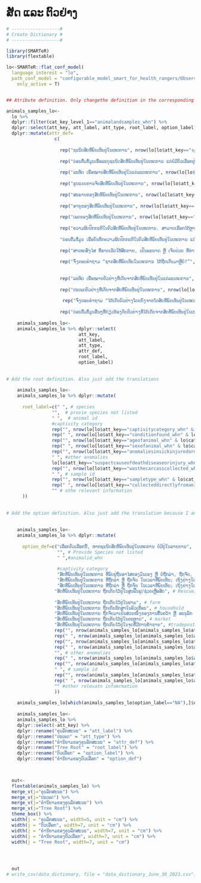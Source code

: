 # ສັດ ແລະ ຕົວຢ່າງ {.unnumbered}

```r

# ------------------#
# Create Dictionary #
# ------------------#

library(SMARTeR)
library(flextable)

lo<-SMARTeR::flat_conf_model(
  language_interest = "lo",
  path_conf_model = "configurable_model_smart_for_health_rangers/Observations_Specimens_Final_conf_model_smart_for_health_rangers.xml",
    only_active = T)


## Atribute definition. Only changethe definition in the corresponding language because I am using the keys to subset the specific componenets.

animals_samples_lo<-  
  lo %>% 
  dplyr::filter(cat_key_level_1=="animalandsamples_whn") %>% 
  dplyr::select(att_key, att_label, att_type, root_label, option_label) %>% 
  dplyr::mutate(attr_def=
                  c(
                    
                    rep("ຊະນິດສັດທີ່ພົບເຫັນຢູ່ໃນເຫດການ", nrow(lo[lo$att_key=="species_whn" & lo$cat_key_level_1=="animalandsamples_whn",])),
                    
                    rep("ບ່ອນຕື່ມຂໍ້ມູນເພື່ອລະບຸຊະນິດສັດທີ່ພົບເຫັນຢູ່ໃນເຫດການ ແຕ່ບໍ່ມີຕົວເລືອກຢູ່ໃນລາຍການຂອງ 'ຊະນິດສັດ' ຂອງ 'ຊະນິດ'", nrow(lo[lo$att_key=="providespeciesnotlisted_whn" & lo$cat_key_level_1=="animalandsamples_whn",])),
                    
                    rep("ລະຫັດ ເພື່ອໝາຍສັດທີ່ພົບເຫັນຢູ່ໃນແຕ່ລະເຫດການ", nrow(lo[lo$att_key=="animalid_whn" & lo$cat_key_level_1=="animalandsamples_whn",])),
                    
                    rep("ຮູບແບບການຈັບສັດທີ່ພົບເຫັນຢູ່ໃນເຫດການ", nrow(lo[lo$att_key=="captivitycategory_whn" & lo$cat_key_level_1=="animalandsamples_whn",])),
                    
                    rep("ສະພາບຂອງສັດທີ່ພົບເຫັນຢູ່ໃນເຫດການ", nrow(lo[lo$att_key=="conditionfound_whn" & lo$cat_key_level_1=="animalandsamples_whn",])),
                    
                    rep("ອາຍຸຂອງສັດທີ່ພົບເຫັນຢູ່ໃນເຫດການ", nrow(lo[lo$att_key=="ageofanimal_whn" & lo$cat_key_level_1=="animalandsamples_whn",])),
                    
                    rep("ເພດຂອງສັດທີ່ພົບເຫັນຢູ່ໃນເຫດການ", nrow(lo[lo$att_key=="sexofanimal_whn" & lo$cat_key_level_1=="animalandsamples_whn",])),
                    
                    rep("ຄວາມຜິດປົກກະຕິໃນຕົວສັດທີ່ພົບເຫັນຢູ່ໃນເຫດການ. ສາມາດເລືອກໄດ້ຫຼາຍຕົວເລືອກ", nrow(lo[lo$att_key=="anomaliesinsickinjuredordeadanimals_whn" & lo$cat_key_level_1=="animalandsamples_whn",])),
                    
                    "ບ່ອນຕື່ມຂໍ້ມູນ ເພື່ອບັນທຶກຄວາມຜິດປົກກະຕິໃນຕົວສັດທີ່ພົບເຫັນຢູ່ໃນເຫດການ ແຕ່ບໍ່ມີຢູ່ໃນລາຍການຂອງ “ຄວາມຜິດປົກກະຕິ ທີ່ພົບຢູ່ນໍາສັດທີ່ເຈັບປ່ວຍ, ບາດເຈັບ ຫຼື ຕາຍ”", 
                    
                    rep("ສາເຫດສົງໄສ ທີ່ອາດເຮັດໃຫ້ສັດຕາຍ, ເປັນພະຍາດ ຫຼື ເຈັບປ່ວຍ ທີ່ທ່ານພົບເຫັນຢູ່ໃນເຫດການ. ສາມາດເລືອກໄດ້ຫຼາຍຕົວເລືອກກໄດ້ຫຼາຍຕົວເລືອກ", nrow(lo[lo$att_key=="suspectcauseofdeathdiseaseorinjury_whn" & lo$cat_key_level_1=="animalandsamples_whn",])),
                    
                    rep("ຈົ່ງຕອບຄໍາຖາມ “ຊາກສັດທີ່ພົບເຫັນໃນເຫດການ ໄດ້ຖືກເກັບມາຫຼືບໍ່?”", nrow(lo[lo$att_key=="wasthecarcasscollected_whn" & lo$cat_key_level_1=="animalandsamples_whn",])),
                    
                    
                    rep("ລະຫັດ ເພື່ອໝາຍຕົວຢ່າງທີ່ເກັບຈາກສັດທີ່ພົບເຫັນຢູ່ໃນແຕ່ລະເຫດການ", nrow(lo[lo$att_key=="sampleid_whn" & lo$cat_key_level_1=="animalandsamples_whn",])),
                    
                    rep("ປະເພດຕົວຢ່າງທີ່ເກັບຈາກສັດທີ່ພົບເຫັນຢູ່ໃນເຫດການ", nrow(lo[lo$att_key=="sampletype_whn" & lo$cat_key_level_1=="animalandsamples_whn",])),
                    
                     rep("ຈົ່ງຕອບຄໍາຖາມ “ໄດ້ເກັບຕົວຢ່າງໂດຍກົງຈາກໂຕສັດທີ່ພົບເຫັນຢູ່ໃນເຫດການຫຼືບໍ່?”", nrow(lo[lo$att_key=="wasthecarcasscollected_whn" & lo$cat_key_level_1=="animalandsamples_whn",])),
                    
                    rep("ບ່ອນຕື່ມຂໍ້ມູນອື່ນໆທີ່ກ່ຽວຂ້ອງກັບຕົວຢ່າງທີ່ໄດ້ເກັບຈາກສັດທີ່ພົບເຫັນຢູ່ໃນເຫດການ", nrow(lo[lo$att_key=="otherrelevantinformation_whn" & lo$cat_key_level_1=="animalandsamples_whn",])))) 
  
    animals_samples_lo<-
    animals_samples_lo %>% dplyr::select(
                           att_key,
                           att_label,
                           att_type,
                           attr_def, 
                           root_label,
                           option_label)
    
    
# Add the root definition. Also just add the translations 
    
    animals_samples_lo<-
    animals_samples_lo %>% dplyr::mutate(
        
      root_label=c(" ", # species
                 "",  # provie species not listed
                 " ",  # animal id
                 #captivity category
                 rep("", nrow(lo[lo$att_key=="captivitycategory_whn" & lo$cat_key_level_1=="animalandsamples_whn",])),
                 rep(" ", nrow(lo[lo$att_key=="conditionfound_whn" & lo$cat_key_level_1=="animalandsamples_whn",])), # condition found
                 rep("", nrow(lo[lo$att_key=="ageofanimal_whn" & lo$cat_key_level_1=="animalandsamples_whn",])), # age of animal
                 rep(" ", nrow(lo[lo$att_key=="sexofanimal_whn" & lo$cat_key_level_1=="animalandsamples_whn",])), # sex of animal
                 rep("", nrow(lo[lo$att_key=="anomaliesinsickinjuredordeadanimals_whn" & lo$cat_key_level_1=="animalandsamples_whn",])), # anomalies sick injured dead
                 " ", #other anomalies
                 lo[lo$att_key=="suspectcauseofdeathdiseaseorinjury_whn" & lo$cat_key_level_1=="animalandsamples_whn",]$root_label,
                 rep("", nrow(lo[lo$att_key=="wasthecarcasscollected_whn" & lo$cat_key_level_1=="animalandsamples_whn",])), # was the carcass collected
                 " ", # sample id
                 rep("", nrow(lo[lo$att_key=="sampletype_whn" & lo$cat_key_level_1=="animalandsamples_whn",])), # sample type
                 rep(" ", nrow(lo[lo$att_key=="collecteddirectlyfromanimal_whn" & lo$cat_key_level_1=="animalandsamples_whn",])),
                 "" # othe relevant information
      ))
    
    
# Add the option definition. Also just add the translation because I am using the keys to get to specific components.    
    
    
    animals_samples_lo<-
    animals_samples_lo %>% dplyr::mutate(
      
      option_def=c("ເລືອກຕົວເລືອກນີ້, ຫາກຊະນິດສັດທີ່ພົບເຫັນຢູ່ໃນເຫດການ ບໍ່ມີຢູ່ໃນລາຍການ",  # Species
                   "", # Provide Species not listed
                   " ",#animalid_whn
                   
                   #captivity category
                   "ສັດທີ່ພົບເຫັນຢູ່ໃນເຫດການ ທີ່ພົບຢູ່ຖິ່ນອາໄສຂອງມັນເອງ ຫຼື ບໍ່ຖືກລ່າ, ຖືກຈັບ, ຖືກຂັງ ຫຼື ຖືກຈໍາກັດໃດໆ. ສັດທີ່ຖືກຈັບເພື່ອຈຸດປະສົງໃນການເຝົ້າລະວັງດ້ານສຸຂະພາບແມ່ນຖືເປັນ “ການລ້ຽງແບບປ່ອຍອິດສະລະ”", # free-ranging
                   "ສັດທີ່ພົບເຫັນຢູ່ໃນເຫດການ ທີ່ຖືກລ່າ ຫຼື ຖືກຈັບ ໃນເວລາທີ່ພົບເຫັນ; ເຖິງຢ່າງໃດກໍຕາມ, ຖ້າວ່າມັນໄດ້ຖືກເຄື່ອນຍ້າຍອອກຈາກຖິ່ນອາໄສເດີມ ດ້ວຍການລ່າ ຫຼື ຈັບ ເຊັ່ນ: ສັດທີ່ຖືກຂັງຢູ່ໃນກົງຂອງນາຍພານທີ່ຍ່າງຢູ່ໃນພື້ນທີ່ປ່າສະຫງວນ", #Hunted and Displaced             
                   "ສັດທີ່ພົບເຫັນຢູ່ໃນເຫດການ ທີ່ຖືກລ່າ ຫຼື ຖືກຈັບ ໃນເວລາທີ່ພົບເຫັນ; ເຖິງຢ່າງໃດກໍຕາມ, ຖ້າວ່າມັນບໍ່ໄດ້ຖືກເຄື່ອນຍ້າຍອອກຈາກຖິ່ນອາໄສເດີມ ດ້ວຍການລ່າ ຫຼື ຈັບ ເຊັ່ນ: ພົບເຫັນສັດຕິດຢູ່ໃນກັບດັກທີ່ນາຍພາຍວາງໄວ້", #Hunted and not Displaced  
                  "ສັດທີ່ພົບເຫັນຢູ່ໃນເຫດການ ຖືກເກັບໄວ້ຢູ່ໃນສູນຟື້ນຟູ/ຊ່ວຍເຫຼືອສັດ", # Rescue/Rehabilitation Center
                  
                  "ສັດທີ່ພົບເຫັນຢູ່ໃນເຫດການ ຖືກເກັບໄວ້ຢູ່ໃນຟາມ", # farm
                  "ສັດທີ່ພົບເຫັນຢູ່ໃນເຫດການ ຖືກເກັບຮັກສາໃນຄົວເຮືອນ", # household
                  "ສັດທີ່ພົບເຫັນຢູ່ໃນເຫດການ ຖືກຈັບມາເປັນສ່ວນໜຶ່ງຂອງການຄົ້້ນຄວ້າ ຫຼື ອະນຸລັກ ທີ່ບໍ່ກ່ຽວຂ້ອງກັບການເຝົ້າລະວັງດ້ານສຸຂະພາບ", # Research or conservation capture
                  "ສັດທີ່ພົບເຫັນຢູ່ໃນເຫດການ ຖືກເກັບໄວ້ຢູ່ໃນຕະຫຼາດ", # market
                  "ສັດທີ່ພົບເຫັນຢູ່ໃນເຫດການ ຖືກເກັບໄວ້ຢູ່ໃນຈຸດທີ່ມີການຄ້າຂາຍ", #tradepost
                  rep("", nrow(animals_samples_lo[animals_samples_lo$att_key=="conditionfound_whn",])), #Condition found
                  rep(" ", nrow(animals_samples_lo[animals_samples_lo$att_key=="ageofanimal_whn",])),  #  Age of Animal
                  rep("", nrow(animals_samples_lo[animals_samples_lo$att_key=="sexofanimal_whn",])),  #  Sex of Animal
                  rep(" ", nrow(animals_samples_lo[animals_samples_lo$att_key=="anomaliesinsickinjuredordeadanimals_whn",])), #Anomalies in Sick injured or dead animal
                  "", # other anomalies 
                  rep(" ", nrow(animals_samples_lo[animals_samples_lo$att_key=="suspectcauseofdeathdiseaseorinjury_whn",])), # suspect cause of death disease or injury                   
                  rep("", nrow(animals_samples_lo[animals_samples_lo$att_key=="wasthecarcasscollected_whn",])), # was the carcass collected
                  " ", # sample id  
                  rep("", nrow(animals_samples_lo[animals_samples_lo$att_key=="sampletype_whn",])), # sample type
                  rep(" ", nrow(animals_samples_lo[animals_samples_lo$att_key=="collecteddirectlyfromanimal_whn",])),
                  "" #other relevatn infomrmation
                  ))
                  
    animals_samples_lo[which(animals_samples_lo$option_label=="NA"),]$option_label<-""
                  
    animals_samples_lo<-
    animals_samples_lo %>% 
    dplyr::select(-att_key) %>% 
    dplyr::rename("ຄຸນລັກສະນະ" = "att_label") %>% 
    dplyr::rename("ປະເພດ" = "att_type") %>% 
    dplyr::rename("ຄໍານິຍາມຂອງຄຸນລັກສະນະ" = "attr_def") %>% 
    dplyr::rename("Tree Root" = "root_label") %>%   
    dplyr::rename("ຕົວເລືອກ" = "option_label") %>% 
    dplyr::rename("ຄໍານິຍາມຂອງຕົວເລືອກ" = "option_def") 


  
  out<-  
  flextable(animals_samples_lo) %>% 
  merge_v(j="ຄຸນລັກສະນະ") %>% 
  merge_v(j="ປະເພດ") %>% 
  merge_v(j="ຄໍານິຍາມຂອງຄຸນລັກສະນະ") %>% 
  merge_v(j="Tree Root") %>% 
  theme_box() %>% 
  width(j = "ຄຸນລັກສະນະ", width=5, unit = "cm") %>% 
  width(j = "ຕົວເລືອກ", width=7, unit = "cm") %>% 
  width(j = "ຄໍານິຍາມຂອງຄຸນລັກສະນະ", width=7, unit = "cm") %>% 
  width(j = "ຄໍານິຍາມຂອງຕົວເລືອກ", width=7, unit = "cm") %>% 
  width(j = "Tree Root", width=7, unit = "cm") 


  

  out
# write_csv(data_dictionary, file = "data_dictionary_June_30_2023.csv")

```


